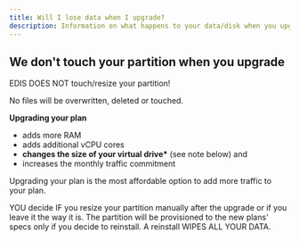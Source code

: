 ```yaml
---
title: Will I lose data when I upgrade?
description: Information on what happens to your data/disk when you upgrade a plan.
---
```


## We don't touch your partition when you upgrade

EDIS DOES NOT touch/resize your partition!

No files will be overwritten, deleted or touched.

**Upgrading your plan**

- adds more RAM
- adds additional vCPU cores
- **changes the size of your virtual drive\*** (see note below) and
- increases the monthly traffic commitment

Upgrading your plan is the most affordable option to add more traffic to your plan.&#x20;

<Note>
  YOU decide IF you resize your partition manually after the upgrade or if you
  leave it the way it is. The partition will be provisioned to the new plans'
  specs only if you decide to reinstall. A reinstall WIPES ALL YOUR DATA.
</Note>
